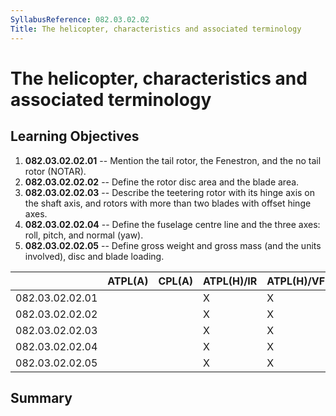 ```yaml
---
SyllabusReference: 082.03.02.02
Title: The helicopter, characteristics and associated terminology
---
```


# The helicopter, characteristics and associated terminology

## Learning Objectives

1.  **082.03.02.02.01** -- Mention the tail rotor, the Fenestron, and the no
    tail rotor (NOTAR).
2.  **082.03.02.02.02** -- Define the rotor disc area and the blade area.
3.  **082.03.02.02.03** -- Describe the teetering rotor with its hinge axis on
    the shaft axis, and rotors with more than two blades with offset hinge axes.
4.  **082.03.02.02.04** -- Define the fuselage centre line and the three axes:
    roll, pitch, and normal (yaw).
5.  **082.03.02.02.05** -- Define gross weight and gross mass (and the units
    involved), disc and blade loading.

|                 | ATPL(A) | CPL(A) | ATPL(H)/IR | ATPL(H)/VFR | CPL(H) | IR  | CBIR(A) |
| --------------- | ------- | ------ | ---------- | ----------- | ------ | --- | ------- |
| 082.03.02.02.01 |         |        | X          | X           | X      |     |         |
| 082.03.02.02.02 |         |        | X          | X           | X      |     |         |
| 082.03.02.02.03 |         |        | X          | X           | X      |     |         |
| 082.03.02.02.04 |         |        | X          | X           | X      |     |         |
| 082.03.02.02.05 |         |        | X          | X           | X      |     |         |

## Summary
